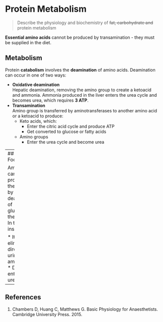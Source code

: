 # Protein Metabolism

> Describe the physiology and biochemistry of ~~fat, carbohydrate and~~ protein metabolism

**Essential amino acids** cannot be produced by transamination - they must be supplied in the diet.

## Metabolism

Protein **catabolism** involves the **deamination** of amino acids. Deamination can occur in one of two ways:

* **Oxidative deamination**\
Hepatic deamination, removing the amino group to create a ketoacid and ammonia. Ammonia produced in the liver enters the urea cycle and becomes urea, which requires **3 ATP**.
* **Transamination**\
Amino group is transferred by aminotransferases to another amino acid or a ketoacid to produce:
    * Keto acids, which:
        * Enter the citric acid cycle and produce ATP
        * Get converted to glucose or fatty acids
    * Amino groups
        * Enter the urea cycle and become urea

---
## Footnotes

Ammonia can also be produced in the kidney by the deamination of glutamate in the kidney. In this instance:

* It is eliminated directly in urine as ammonium
* Does not enter the urea cycle

--
## References

1. Chambers D, Huang C, Matthews G. Basic Physiology for Anaesthetists. Cambridge University Press. 2015.
